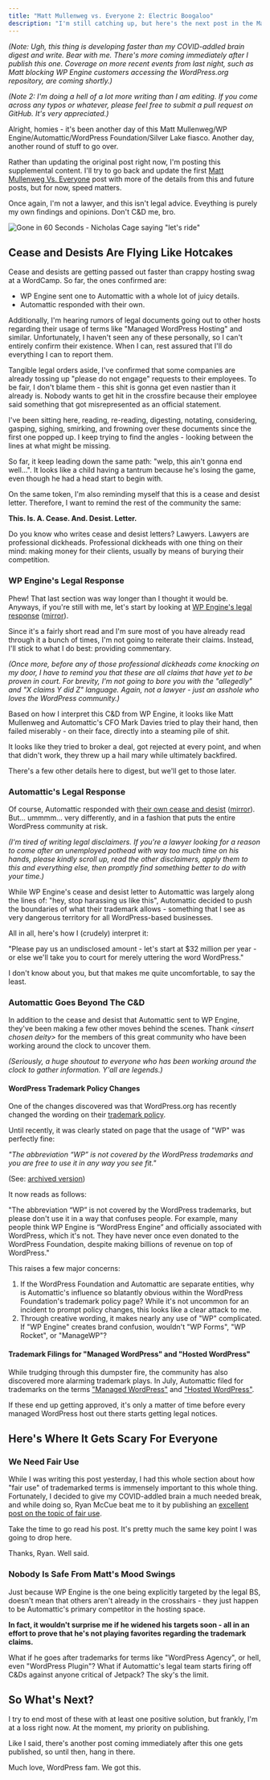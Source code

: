 ```yaml
---
title: "Matt Mullenweg vs. Everyone 2: Electric Boogaloo"
description: "I'm still catching up, but here's the next post in the Matt vs Everyone fiasco."
---
```


_(Note: Ugh, this thing is developing faster than my COVID-addled brain digest and write. Bear with me. There's more coming immediately after I publish this one. Coverage on more recent events from last night, such as Matt blocking WP Engine customers accessing the WordPress.org repository, are coming shortly.)_

_(Note 2: I'm doing a hell of a lot more writing than I am editing. If you come across any typos or whatever, please feel free to submit a pull request on GitHub. It's very appreciated.)_

Alright, homies - it's been another day of this Matt Mullenweg/WP Engine/Automattic/WordPress Foundation/Silver Lake fiasco. Another day, another round of stuff to go over.

Rather than updating the original post right now, I'm posting this supplemental content. I'll try to go back and update the first [Matt Mullenweg Vs. Everyone](/blog/matt-v-everyone) post with more of the details from this and future posts, but for now, speed matters.

Once again, I'm not a lawyer, and this isn't legal advice. Eveything is purely my own findings and opinions. Don't C&D me, bro.

![Gone in 60 Seconds - Nicholas Cage saying "let's ride"](../../images/gone-in-60-seconds-lets-ride-animated.gif)

## Cease and Desists Are Flying Like Hotcakes

Cease and desists are getting passed out faster than crappy hosting swag at a WordCamp. So far, the ones confirmed are:

- WP Engine sent one to Automattic with a whole lot of juicy details.
- Automattic responded with their own.

Additionally, I'm hearing rumors of legal documents going out to other hosts regarding their usage of terms like "Managed WordPress Hosting" and similar. Unfortunately, I haven't seen any of these personally, so I can't entirely confirm their existence. When I can, rest assured that I'll do everything I can to report them.

Tangible legal orders aside, I've confirmed that some companies are already tossing up "please do not engage" requests to their employees. To be fair, I don't blame them - this shit is gonna get even nastier than it already is. Nobody wants to get hit in the crossfire because their employee said something that got misrepresented as an official statement.

I've been sitting here, reading, re-reading, digesting, notating, considering, gasping, sighing, smirking, and frowning over these documents since the first one popped up. I keep trying to find the angles - looking between the lines at what might be missing.

So far, it keep leading down the same path: "welp, this ain't gonna end well...". It looks like a child having a tantrum because he's losing the game, even though he had a head start to begin with.

On the same token, I'm also reminding myself that this is a cease and desist letter. Therefore, I want to remind the rest of the community the same:

**This. Is. A. Cease. And. Desist. Letter.**

Do you know who writes cease and desist letters? Lawyers. Lawyers are professional dickheads. Professional dickheads with one thing on their mind: making money for their clients, usually by means of burying their competition.

### WP Engine's Legal Response

Phew! That last section was way longer than I thought it would be. Anyways, if you're still with me, let's start by looking at [WP Engine's legal response](https://wpengine.com/wp-content/uploads/2024/09/Cease-and-Desist-Letter-to-Automattic-and-Request-to-Preserve-Documents-Sent.pdf) ([mirror](https://web.archive.org/web/20240924000543/https://wpengine.com/wp-content/uploads/2024/09/Cease-and-Desist-Letter-to-Automattic-and-Request-to-Preserve-Documents-Sent.pdf)).

Since it's a fairly short read and I'm sure most of you have already read through it a bunch of times, I'm not going to reiterate their claims. Instead, I'll stick to what I do best: providing commentary.

_(Once more, before any of those professional dickheads come knocking on my door, I have to remind you that these are all claims that have yet to be proven in court. For brevity, I'm not going to bore you with the "allegedly" and "X claims Y did Z" language. Again, not a lawyer - just an asshole who loves the WordPress community.)_

Based on how I interpret this C&D from WP Engine, it looks like Matt Mullenweg and Automattic's CFO Mark Davies tried to play their hand, then failed miserably - on their face, directly into a steaming pile of shit.

It looks like they tried to broker a deal, got rejected at every point, and when that didn't work, they threw up a hail mary while ultimately backfired.

There's a few other details here to digest, but we'll get to those later.

### Automattic's Legal Response

Of course, Automattic responded with [their own cease and desist](https://automattic.com/2024/wp-engine-cease-and-desist.pdf) ([mirror](https://web.archive.org/web/20240925004750/https://automattic.com/2024/wp-engine-cease-and-desist.pdf)). But... ummmm... very differently, and in a fashion that puts the entire WordPress community at risk.

_(I'm tired of writing legal disclaimers. If you're a lawyer looking for a reason to come after an unemployed pothead with way too much time on his hands, please kindly scroll up, read the other disclaimers, apply them to this and everything else, then promptly find something better to do with your time.)_

While WP Engine's cease and desist letter to Automattic was largely along the lines of: "hey, stop harassing us like this", Automattic decided to push the boundaries of what their trademark allows - something that I see as very dangerous territory for all WordPress-based businesses.

All in all, here's how I (crudely) interpret it:

"Please pay us an undisclosed amount - let's start at $32 million per year - or else we'll take you to court for merely uttering the word WordPress."

I don't know about you, but that makes me quite uncomfortable, to say the least.

### Automattic Goes Beyond The C&D

In addition to the cease and desist that Automattic sent to WP Engine, they've been making a few other moves behind the scenes. Thank _\<insert chosen deity\>_ for the members of this great community who have been working around the clock to uncover them.

_(Seriously, a huge shoutout to everyone who has been working around the clock to gather information. Y'all are legends.)_

#### WordPress Trademark Policy Changes

One of the changes discovered was that WordPress.org has recently changed the wording on their [trademark policy](https://wordpressfoundation.org/trademark-policy/).

Until recently, it was clearly stated on page that the usage of "WP" was perfectly fine:

_"The abbreviation “WP” is not covered by the WordPress trademarks and you are free to use it in any way you see fit."_

(See: [archived version](https://web.archive.org/web/20240924024555/https://wordpressfoundation.org/trademark-policy/))

It now reads as follows:

"The abbreviation “WP” is not covered by the WordPress trademarks, but please don't use it in a way that confuses people. For example, many people think WP Engine is “WordPress Engine” and officially associated with WordPress, which it's not. They have never once even donated to the WordPress Foundation, despite making billions of revenue on top of WordPress."

This raises a few major concerns:

1. If the WordPress Foundation and Automattic are separate entities, why is Automattic's influence so blatantly obvious within the WordPress Foundation's trademark policy page? While it's not uncommon for an incident to prompt policy changes, this looks like a clear attack to me.
2. Through creative wording, it makes nearly any use of "WP" complicated. If "WP Engine" creates brand confusion, wouldn't "WP Forms", "WP Rocket", or "ManageWP"?

#### Trademark Filings for "Managed WordPress" and "Hosted WordPress"

While trudging through this dumpster fire, the community has also discovered more alarming trademark plays. In July, Automattic filed for trademarks on the terms ["Managed WordPress"](https://tsdr.uspto.gov/#caseNumber=98646183&caseSearchType=US_APPLICATION&caseType=DEFAULT&searchType=statusSearch) and ["Hosted WordPress"](https://tsdr.uspto.gov/#caseNumber=98646185&caseSearchType=US_APPLICATION&caseType=DEFAULT&searchType=statusSearch).

If these end up getting approved, it's only a matter of time before every managed WordPress host out there starts getting legal notices.

## Here's Where It Gets Scary For Everyone

### We Need Fair Use

While I was writing this post yesterday, I had this whole section about how "fair use" of trademarked terms is immensely important to this whole thing. Fortunately, I decided to give my COVID-addled brain a much needed break, and while doing so, Ryan McCue beat me to it by publishing an [excellent post on the topic of fair use](https://journal.rmccue.io/431/wp-engine-must-win/).

Take the time to go read his post. It's pretty much the same key point I was going to drop here.

Thanks, Ryan. Well said.

### Nobody Is Safe From Matt's Mood Swings

Just because WP Engine is the one being explicitly targeted by the legal BS, doesn't mean that others aren't already in the crosshairs - they just happen to be Automattic's primary competitor in the hosting space.

**In fact, it wouldn't surprise me if he widened his targets soon - all in an effort to prove that he's not playing favorites regarding the trademark claims.**

What if he goes after trademarks for terms like "WordPress Agency", or hell, even "WordPress Plugin"? What if Automattic's legal team starts firing off C&Ds against anyone critical of Jetpack? The sky's the limit.

## So What's Next?

I try to end most of these with at least one positive solution, but frankly, I'm at a loss right now. At the moment, my priority on publishing.

Like I said, there's another post coming immediately after this one gets published, so until then, hang in there.

Much love, WordPress fam. We got this.
